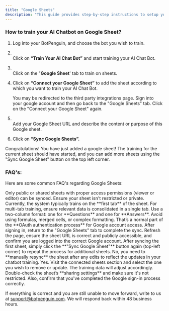 ```yaml
---
title: "Google Sheets"
description: "This guide provides step-by-step instructions to setup your Google Sheet training with BotPenguin."
---
```


### **How to train your AI Chatbot on Google Sheet?**

1. Log into your BotPenguin, and choose the bot you wish to train.
2. \
   Click on **“Train Your AI Chat Bot”** and start training your AI Chat Bot.
3. \
   Click on the "**Google Sheet**' tab to train on sheets.
4. Click on **“Connect your Google Sheet”** to add the sheet according to which you want to train your AI Chat Bot.

   <Info>
     You may be redirected to the third party integrations page. Sign into your google account and then go back to the "Google Sheets" tab. Click on the "Connect your Google Sheet" again.
   </Info>
5. \
   Add your Google Sheet URL and describe the content or purpose of this Google sheet.
6. Click on **“Sync Google Sheets”.**

Congratulations\! You have just added a google sheet\! The training for the current sheet should have started, and you can add more sheets using the "Sync Google Sheet" button on the top left corner.

### **FAQ's:**

Here are some common FAQ's regarding Google Sheets:

<AccordionGroup>
  <Accordion title="What kinds of Google Sheets are supported for training?">
    Only public or shared sheets with proper access permissions (viewer or editor) can be synced. Ensure your sheet isn't restricted or private.
  </Accordion>
  <Accordion title="My Google Sheets has multiple tabs. Will the bot train on all of them?">
    Currently, the system typically trains on the **first tab** of the sheet. For multi-tab training, ensure relevant data is consolidated in a single tab.
  </Accordion>
  <Accordion title="What format should the sheet follow for best result?">
    Use a two-column format: one for **Questions** and one for **Answers**. Avoid using formulas, merged cells, or complex formatting.
  </Accordion>
  <Accordion title="Why was I redirected to another page while connecting to Google Sheets?">
    That’s a normal part of the **OAuth authentication process** for Google account access. After signing in, return to the "Google Sheets" tab to complete the sync.
  </Accordion>
  <Accordion title="I clicked SYNC GOOGLE SHEETS but nothing seems to happen. What should I do?">
    Refresh the page, ensure the sheet URL is correct and publicly accessible, and confirm you are logged into the correct Google account.
  </Accordion>
  <Accordion title="How can I add more than one Google Sheet?">
    After syncing the first sheet, simply click the **"Sync Google Sheet"** button again (top-left corner) to repeat the process for additional sheets.
  </Accordion>
  <Accordion title="Will the bot automatically update when I make the changes to the sheet later?">
    No, you need to **manually resync** the sheet after any edits to reflect the updates in your chatbot training.
  </Accordion>
  <Accordion title="Can I delete or disconnect a synced sheet later?">
    Yes. Visit the connected sheets section and select the one you wish to remove or update. The training data will adjust accordingly.
  </Accordion>
  <Accordion title="I entered the correct sheet URL but it is not syncing. What could be wrong?">
    Double-check the sheet’s **sharing settings** and make sure it's not restricted. Also, confirm that you've completed the Google sign-in process correctly.
  </Accordion>
</AccordionGroup>


If everything is correct and you are still unable to move forward, write to us at [support@botpenguin.com](mailto:support@botpenguin.com). We will respond back within 48 business hours.